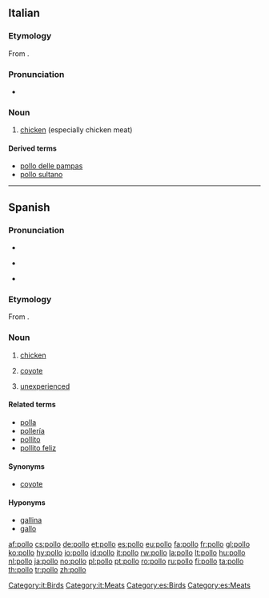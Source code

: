 {{also|pöllö}}
==Italian==

===Etymology===
From {{etyl|la|it}} {{term|pullus|lang=la}}.

===Pronunciation===
* {{audio|It-il pollo.ogg|Audio}}

===Noun===
{{it-noun|poll|m|o|i}}

# {{context|meats|lang=it}} [[chicken]]  (especially chicken meat)

====Derived terms====
* [[pollo delle pampas]]
* [[pollo sultano]]

[[Category:it:Birds]]
[[Category:it:Meats]]

----

==Spanish==

===Pronunciation===
* {{IPA|[ˈpo.ʎo]|[ˈpo.jo]|lang=es}}
* {{a|Rioplatense}} {{IPA|[ˈpo.ʒo]|lang=es}}
* {{homophones|poyo|lang=es}}

===Etymology===
From {{etyl|la|es}} {{term|pullus|lang=la}}.

===Noun===
{{es-noun|m}}

# [[chicken]]
# {{rfv-sense}} [[coyote]] {{gloss|Mexican paying to be smuggled illegally into the United States of America}} <!-- possibly not limited to the Mex/USA case? -->
# {{context|Chile|slang|lang=es}} [[unexperienced]]

====Related terms====
* [[polla]]
* [[pollería]]
* [[pollito]]
* [[pollito feliz]]

====Synonyms====
* {{sense|coyote}} [[coyote]]

====Hyponyms====
* [[gallina]]
* [[gallo]]

[[Category:es:Birds]]
[[Category:es:Meats]]

[[af:pollo]]
[[cs:pollo]]
[[de:pollo]]
[[et:pollo]]
[[es:pollo]]
[[eu:pollo]]
[[fa:pollo]]
[[fr:pollo]]
[[gl:pollo]]
[[ko:pollo]]
[[hy:pollo]]
[[io:pollo]]
[[id:pollo]]
[[it:pollo]]
[[rw:pollo]]
[[la:pollo]]
[[lt:pollo]]
[[hu:pollo]]
[[nl:pollo]]
[[ja:pollo]]
[[no:pollo]]
[[pl:pollo]]
[[pt:pollo]]
[[ro:pollo]]
[[ru:pollo]]
[[fi:pollo]]
[[ta:pollo]]
[[th:pollo]]
[[tr:pollo]]
[[zh:pollo]]